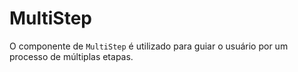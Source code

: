 

<Meta of={MultiStepStories} />

# MultiStep

O componente de `MultiStep` é utilizado para guiar o usuário por um processo de múltiplas etapas.

<Canvas of={MultiStepStories.Base} />
<Canvas of={MultiStepStories.Full} />
